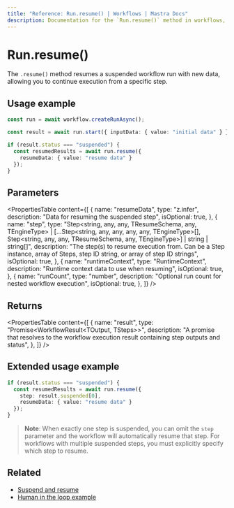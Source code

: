 ```yaml
---
title: "Reference: Run.resume() | Workflows | Mastra Docs"
description: Documentation for the `Run.resume()` method in workflows, which resumes a suspended workflow run with new data.
---
```


# Run.resume()

The `.resume()` method resumes a suspended workflow run with new data, allowing you to continue execution from a specific step.

## Usage example

```typescript showLineNumbers copy
const run = await workflow.createRunAsync();

const result = await run.start({ inputData: { value: "initial data" } });

if (result.status === "suspended") {
  const resumedResults = await run.resume({
    resumeData: { value: "resume data" }
  });
}
```
## Parameters

<PropertiesTable
  content={[
    {
      name: "resumeData",
      type: "z.infer<TResumeSchema>",
      description: "Data for resuming the suspended step",
      isOptional: true,
    },
    {
      name: "step",
      type: "Step<string, any, any, TResumeSchema, any, TEngineType> | [...Step<string, any, any, any, any, TEngineType>[], Step<string, any, any, TResumeSchema, any, TEngineType>] | string | string[]",
      description: "The step(s) to resume execution from. Can be a Step instance, array of Steps, step ID string, or array of step ID strings",
      isOptional: true,
    },
    {
      name: "runtimeContext",
      type: "RuntimeContext",
      description: "Runtime context data to use when resuming",
      isOptional: true,
    },
    {
      name: "runCount",
      type: "number",
      description: "Optional run count for nested workflow execution",
      isOptional: true,
    },
  ]}
/>

## Returns

<PropertiesTable
  content={[
    {
      name: "result",
      type: "Promise<WorkflowResult<TOutput, TSteps>>",
      description: "A promise that resolves to the workflow execution result containing step outputs and status",
    },
  ]}
/>

## Extended usage example

```typescript showLineNumbers copy
if (result.status === "suspended") {
  const resumedResults = await run.resume({
    step: result.suspended[0],
    resumeData: { value: "resume data" }
  });
}
```
> **Note**: When exactly one step is suspended, you can omit the `step` parameter and the workflow will automatically resume that step. For workflows with multiple suspended steps, you must explicitly specify which step to resume.

## Related

- [Suspend and resume](../../docs/workflows/suspend-and-resume.mdx)
- [Human in the loop example](../../examples/workflows/human-in-the-loop.mdx)
